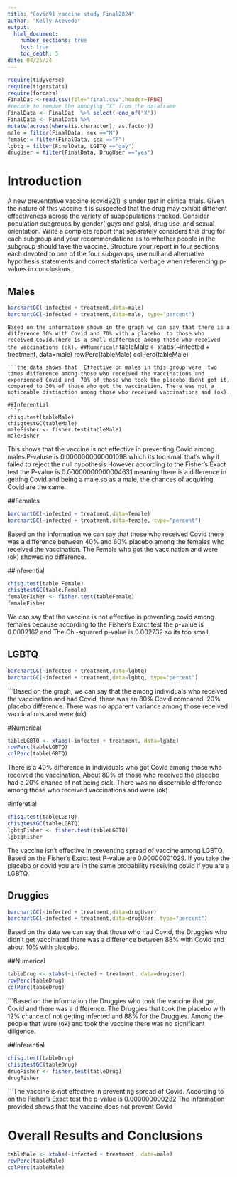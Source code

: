 ```yaml
---
title: "Covid91 vaccine study Final2024"
author: "Kelly Acevedo"
output: 
  html_document:
    number_sections: true
    toc: true
    toc_depth: 5
date: 04/25/24 
---
```


```r
require(tidyverse)
require(tigerstats)
require(forcats)
FinalDat <-read.csv(file="final.csv",header=TRUE)
#recode to remove the annoying "X" from the dataframe
FinalData <- FinalDat  %>% select(-one_of("X"))
FinalData <- FinalData %>%
mutate(across(where(is.character), as.factor))
male = filter(FinalData, sex =="M")
female = filter(FinalData, sex =="F")
lgbtq = filter(FinalData, LGBTQ =="gay")
drugUser = filter(FinalData, DrugUser =="yes")

```


# Introduction

A new  preventative vaccine (covid921) is under test in clinical trials. Given the nature of this vaccine it is suspected that the drug may exhibit different effectiveness across the variety of subpopulations tracked. Consider population subgroups by gender( guys and gals), drug use, and sexual orientation. Write a complete report that separately considers this drug for each subgroup and your recommendations as to whether people in the subgroup should take the vaccine. Structure your report in four sections each devoted to one of the four subgroups, use null and alternative hypothesis statements and correct statistical verbage when referencing p-values in conclusions.

## Males

```r
barchartGC(~infected + treatment,data=male)
barchartGC(~infected + treatment,data=male, type="percent")
```
```Based on the information shown in the graph we can say that there is a difference 30% with Covid and 70% with a placebo 
to those who received Covid.There is a small difference among those who received the vaccinations (ok).
##Numerical
```r
tableMale <- xtabs(~infected + treatment, data=male)
rowPerc(tableMale)
colPerc(tableMale)
```
```the data shows that  Effective on males in this group were  two times difference among those who received the vaccinations and experienced Covid and  70% of those who took the placebo didnt get it, compared to 30% of those who got the vaccination. There was not a noticeable distinction among those who received vaccinations and (ok).

##Inferential 
```r
chisq.test(tableMale)
chisqtestGC(tableMale)
maleFisher <- fisher.test(tableMale)
maleFisher
```
This shows that the vaccine is not effective in preventing Covid among males.P-valuse is 0.0000000000001098 which its too small that's why it failed to reject the null hypothesis.However according to the Fisher's Exact test the P-value is 0.00000000000004631 meaning there is a difference in getting Covid and being a male.so as a male, the chances of acquiring Covid are the same.




##Females
```r
barchartGC(~infected + treatment,data=female)
barchartGC(~infected + treatment,data=female, type="percent")
```

Based on the information we can say that those who received Covid there was a difference between 40% and 60% placebo among the females who received the vaccination. The Female who got the vaccination and were (ok) showed no difference.


##inferential 
```r
chisq.test(table.Female)
chisqtestGC(table.Female)
femaleFisher <- fisher.test(tableFemale)
femaleFisher
```
We can say that the vaccine is not effective in preventing covid among females because according to the Fisher's Exact test the p-value is 0.0002162 and The Chi-squared p-value is 0.002732 so its too small.

## LGBTQ

```r
barchartGC(~infected + treatment,data=lgbtq)
barchartGC(~infected + treatment,data=lgbtq, type="percent")
```
```Based on the graph, we can say that the among individuals who received the vaccination and had Covid, there was an 80% Covid compared. 20% placebo difference. There was no apparent variance among those received vaccinations and were (ok)

#Numerical

```r
tableLGBTQ <- xtabs(~infected + treatment, data=lgbtq)
rowPerc(tableLGBTQ)
colPerc(tableLGBTQ)
```
There is a 40% difference in individuals who got Covid among those who received the vaccination. About 80% of those who received the placebo had a 20% chance of not being sick. There was no discernible difference among those who received vaccinations and were (ok)

#inferetial 

```r
chisq.test(tableLGBTQ)
chisqtestGC(tableLGBTQ)
lgbtqFisher <- fisher.test(tableLGBTQ)
lgbtqFisher
```
The vaccine isn't effective in preventing spread of vaccine among LGBTQ. Based on the Fisher's Exact test P-value are 0.00000001029. If you take the placebo or covid you are in the same probability receiving covid if you are a LGBTQ.



## Druggies


```r
barchartGC(~infected + treatment,data=drugUser)
barchartGC(~infected + treatment,data=drugUser, type="percent")
```

Based on the data we can say that those who had Covid, the Druggies who didn't get vaccinated there was a difference between 88% with Covid and about 10% with placebo.

##Numerical 

```r
tableDrug <- xtabs(~infected + treatment, data=drugUser)
rowPerc(tableDrug)
colPerc(tableDrug)
```
```Based on the information the Druggies who took the vaccine that got Covid and there was a difference. The Druggies that took the placebo with 12% chance of not getting infected and 88% for the Druggies. Among the people that were (ok) and took the vaccine there was no significant diligence.

##Inferential
```r
chisq.test(tableDrug)
chisqtestGC(tableDrug)
drugFisher <- fisher.test(tableDrug)
drugFisher
```
```The vaccine is not effective in preventing spread of Covid. According to on the Fisher's Exact test the p-value is 0.000000000232 The information provided shows that the vaccine does not prevent Covid


# Overall Results and Conclusions

```r
tableMale <- xtabs(~infected + treatment, data=male)
rowPerc(tableMale)
colPerc(tableMale)
```

